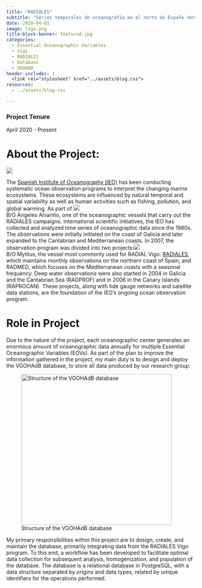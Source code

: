 ```yaml
---
title: "RADIALES"
subtitle: "Series temporales de oceanografía en el norte de España <br> Oceanographic Time Series in Northern Spain"
date: 2020-04-01
image: logo.png
title-block-banner: featured.jpg
categories:
  - Essential Oceanographic Variables
  - Vigo
  - RADIALES
  - Database
  - VGOHAB
header-includes: |
  <link rel="stylesheet" href="../assets/blog.css">
resources:
  - ../assets/blog.css

---
```


### Project Tenure

April 2020 - Present

# About the Project:

![](radiales_blue.png){fig-align="center"}

The [Spanish Institute of Oceanography (IEO)](https://www.ieo.es/es_ES/web/ieo) has been conducting systematic ocean observation programs to interpret the changing marine ecosystems. These ecosystems are influenced by natural temporal and spatial variability as well as human activities such as fishing, pollution, and global warming. As part of [![](alvariño.jpg){fig-alt="B/O Ángeles Alvariño, one of the oceanographic vessels that carry out the RADIALES campaigns."}<br>B/O Ángeles Alvariño, one of the oceanographic vessels that carry out the RADIALES campaigns.]{.aside} international scientific initiatives, the IEO has collected and analyzed time series of oceanographic data since the 1980s. The observations were initially initiated on the coast of Galicia and later expanded to the Cantabrian and Mediterranean coasts. In 2007, the observation program was divided into two projects:[![](mytilus.png){fig-alt="B/O Mytilus, the vessel most commonly used for RADIAL Vigo."}<br>B/O Mytilus, the vessel most commonly used for RADIAL Vigo.]{.aside} [RADIALES](https://www.seriestemporales-ieo.net/), which maintains monthly observations on the northern coast of Spain, and RADMED, which focuses on the Mediterranean coasts with a seasonal frequency. Deep water observations were also started in 2004 in Galicia and the Cantabrian Sea (RADPROF) and in 2006 in the Canary Islands (RAPROCAN). These projects, along with tide gauge networks and satellite data stations, are the foundation of the IEO's ongoing ocean observation program.

# Role in Project

Due to the nature of the project, each oceanographic center generates an enormous amount of oceanographic data annually for multiple Essential Oceanographic Variables (EOVs). As part of the plan to improve the information gathered in the project, my main duty is to design and deploy the VGOHAdB database, to store all data produced by our research group.

![Structure of the VGOHAdB database](diagram.png){fig-align="center" width="400"}

My primary responsibilities within this project are to design, create, and maintain the database, primarily integrating data from the RADIALES Vigo program. To this end, a workflow has been developed to facilitate optimal data collection for subsequent analysis, homogenization, and population of the database. The database is a relational database in PostgreSQL, with a data structure separated by origins and data types, related by unique identifiers for the operations performed.
